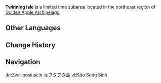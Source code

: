 {{CustomTabs
|tab1 = Overview
|tab2 = 1.6
|tab3 = 2.8
}}
{{Location Infobox
|image        = 
|type         = Subarea
|map          = Golden Apple Archipelago
|region       = Golden Apple Archipelago
}}
'''Twinning Isle''' is a limited time subarea located in the northeast region of [[Golden Apple Archipelago]].

==Other Languages==
{{Other Languages
|en      = Twinning Isle
|zhs     = 双双岛
|zhs_rm  = Shuāngshuāng-dǎo
|zht     = 雙雙島
|zht_rm  = Shuāngshuāng-dǎo
|zh_tl   = Double-Double Island
|zh_note = The reduplication of {{Lang|mini=1|zh-Hans=双}}/{{Lang|mini=1|zh-Hant=雙|zh-Hant_tl=double}} is used to make the name sound cuter.
|ja      = フタフタ島
|ja_rm   = Futafuta-shima{{Assumed}}
|ja_tl   = Twin-Twin Islands
|ko      = {{tt|쌍|雙}}둥이 섬
|ko_rm   = Ssangdung'i Seom
|ko_tl   = Twin Islands
|es      = Islas Hermanas
|es_tl   = Sister Islands
|fr      = Îles jumelles
|fr_tl   = Twin Islands
|ru      = Парный остров
|ru_tl   = Twin Isle
|th      = Twinning Isle
|vi      = {{tt|Đảo|島}} {{tt|Song Sinh|雙生}}
|vi_tl   = Twin Islands
|de      = Zwillingsinsel
|de_tl   = Twin Island
|id      = Twinning Isle
|pt      = Ilhas Gêmeas
|pt_tl   = Twin Islands
<!--|tr      = 
|tr_tl   = 
|it      = 
|it_tl   = -->
}}

==Change History==
{{Change History|1.6}}

==Navigation==
{{Area Navbox|Time-Limited}}

[[de:Zwillingsinseln]]
[[ja:フタフタ島]]
[[vi:Đảo Song Sinh]]
